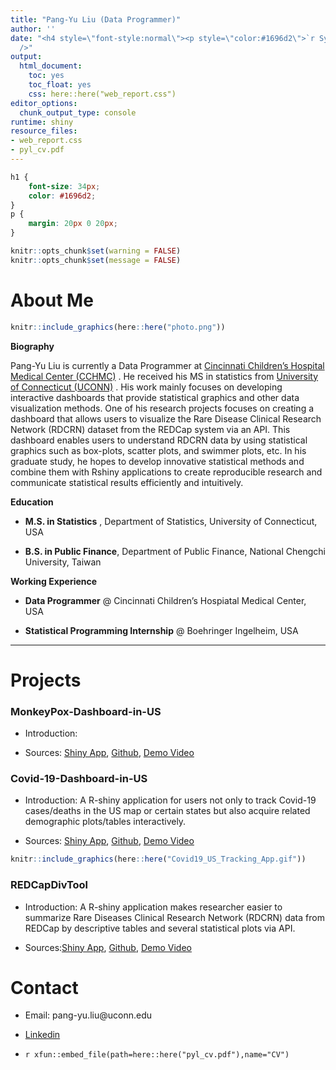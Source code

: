 ---
title: "Pang-Yu Liu (Data Programmer)"
author: ''
date: "<h4 style=\"font-style:normal\"><p style=\"color:#1696d2\">`r Sys.Date()`</p></h4><br
  />"
output:
  html_document:
    toc: yes
    toc_float: yes
    css: here::here("web_report.css")
editor_options:
  chunk_output_type: console
runtime: shiny
resource_files:
- web_report.css
- pyl_cv.pdf
---

<style>
@import url('https://fonts.googleapis.com/css?family=Lato&display=swap');
</style>

<link rel="stylesheet" href="//fonts.googleapis.com/css?family=Lato" />

```{css echo=FALSE}
h1 {
    font-size: 34px;
    color: #1696d2;
}
p {
    margin: 20px 0 20px;
}
```

```{r rmarkdown-setup, echo = FALSE}
knitr::opts_chunk$set(warning = FALSE)
knitr::opts_chunk$set(message = FALSE)
```

# About Me

```{r echo=FALSE,out.width="25%", out.height='25%'}
knitr::include_graphics(here::here("photo.png"))

```

 __Biography__

Pang-Yu Liu is currently a Data Programmer at [Cincinnati Children's Hospital Medical Center (CCHMC)](https://www.cincinnatichildrens.org/research/divisions/b/biostatistics) . He received his MS in statistics from [University of Connecticut (UCONN)](https://stat.uconn.edu/) . His work mainly focuses on developing interactive dashboards that provide statistical graphics and other data visualization methods. One of his research projects focuses on creating a dashboard that allows users to visualize the Rare Disease Clinical Research Network (RDCRN) dataset from the REDCap system via an API. This dashboard enables users to understand RDCRN data by using statistical graphics such as box-plots, scatter plots, and swimmer plots, etc. In his graduate study, he hopes to develop innovative statistical methods and combine them with Rshiny applications to create reproducible research and communicate statistical results efficiently and intuitively.

 **Education**

* **M.S. in Statistics** , Department of Statistics, University of Connecticut, USA

* **B.S. in Public Finance**, Department of Public Finance, National Chengchi University, Taiwan

 **Working Experience**

* **Data Programmer** @ Cincinnati Children's Hospiatal Medical Center, USA


* **Statistical Programming Internship** @ Boehringer Ingelheim, USA

 


-----

# Projects

### **MonkeyPox-Dashboard-in-US**

* Introduction: 

* Sources: [Shiny App](https://jeffliu.shinyapps.io/covid19dashboard/), [Github](https://github.com/liuc3k/Covid-19-Dashboard-in-US),
[Demo Video](https://youtu.be/ITmgK070nMg)

### **Covid-19-Dashboard-in-US**



* Introduction: A R-shiny application for users not only to track Covid-19 cases/deaths in the US map or certain states but also acquire related demographic plots/tables interactively.

* Sources: [Shiny App](https://jeffliu.shinyapps.io/covid19dashboard/), [Github](https://github.com/liuc3k/Covid-19-Dashboard-in-US),
[Demo Video](https://youtu.be/ITmgK070nMg)

```{r echo=FALSE}
knitr::include_graphics(here::here("Covid19_US_Tracking_App.gif"))

```

### **REDCapDivTool** 

* Introduction: A R-shiny application makes researcher easier to summarize Rare Diseases Clinical Research Network (RDCRN) data from REDCap by descriptive tables and several statistical plots via API.

* Sources:[Shiny App](https://jeffliu.shinyapps.io/covid19dashboard/), [Github](https://github.com/liuc3k/Redcap2Rshiny),
[Demo Video](https://youtu.be/ITmgK070nMg)



# Contact

* Email: pang-yu.liu@uconn.edu 

* [Linkedin](https://www.linkedin.com/in/pang-yu-liu-468479129) 

* `r xfun::embed_file(path=here::here("pyl_cv.pdf"),name="CV")`







